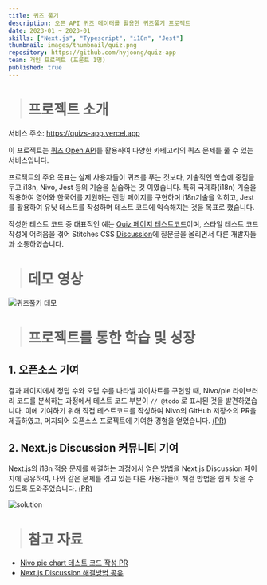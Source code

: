 ```yaml
---
title: 퀴즈 풀기
description: 오픈 API 퀴즈 데이터를 활용한 퀴즈풀기 프로젝트
date: 2023-01 ~ 2023-01
skills: ["Next.js", "Typescript", "i18n", "Jest"]
thumbnail: images/thumbnail/quiz.png
repository: https://github.com/hyjoong/quiz-app
team: 개인 프로젝트 (프론트 1명)
published: true
---
```


> # 프로젝트 소개

서비스 주소: https://quizs-app.vercel.app

이 프로젝트는 [퀴즈 Open API](https://opentdb.com/api_config.php)를 활용하여 다양한 카테고리의 퀴즈 문제를 풀 수 있는 서비스입니다.

프로젝트의 주요 목표는 실제 사용자들이 퀴즈를 푸는 것보다, 기술적인 학습에 중점을 두고 i18n, Nivo, Jest 등의 기술을 실습하는 것 이였습니다.
특히 국제화(i18n) 기술을 적용하여 영어와 한국어를 지원하는 랜딩 페이지를 구현하며 i18n기술을 익히고, Jest를 활용하여 유닛 테스트를 작성하며 테스트 코드에 익숙해지는 것을 목표로 했습니다.

작성한 테스트 코드 중 대표적인 예는 [Quiz 페이지 테스트코드](https://github.com/hyjoong/quiz-app/blob/master/__tests__/quiz.test.jsx)이며, 스타일 테스트 코드 작성에 어려움을 겪어 Stitches CSS [Discussion](https://github.com/stitchesjs/stitches/discussions/800#discussioncomment-4755765)에 질문글을 올리면서 다른 개발자들과 소통하였습니다.

> # 데모 영상

![퀴즈풀기 데모](https://github.com/hyjoong/quiz-app/assets/70426440/6de584d3-0c9d-4e61-af72-6afcbb16749d)

> # 프로젝트를 통한 학습 및 성장

## 1. 오픈소스 기여

결과 페이지에서 정답 수와 오답 수를 나타낼 파이차트를 구현할 때, Nivo/pie 라이브러리 코드를 분석하는 과정에서 테스트 코드 부분이 `// @todo` 로 표시된 것을 발견하였습니다.
이에 기여하기 위해 직접 테스트코드를 작성하여 Nivo의 GitHub 저장소의 PR을 제출하였고, 머지되어 오픈소스 프로젝트에 기여한 경험을 얻었습니다. [(PR)](https://github.com/plouc/nivo/pull/2338)

## 2. Next.js Discussion 커뮤니티 기여

Next.js의 i18n 적용 문제를 해결하는 과정에서 얻은 방법을 Next.js Discussion 페이지에 공유하여, 나와 같은 문제를 겪고 있는 다른 사용자들이 해결 방법을 쉽게 찾을 수 있도록 도와주었습니다. [(PR)](https://github.com/vercel/next.js/discussions/41319#discussioncomment-4754810)

![solution](https://github.com/hyjoong/quiz-app/assets/70426440/b3d76aa7-a56c-43d0-9031-d11371d03d16)

> # 참고 자료

- [Nivo pie chart 테스트 코드 작성 PR](https://github.com/plouc/nivo/pull/2338)
- [Next.js Discussion 해결방법 공유](https://github.com/vercel/next.js/discussions/41319#discussioncomment-4754810)
